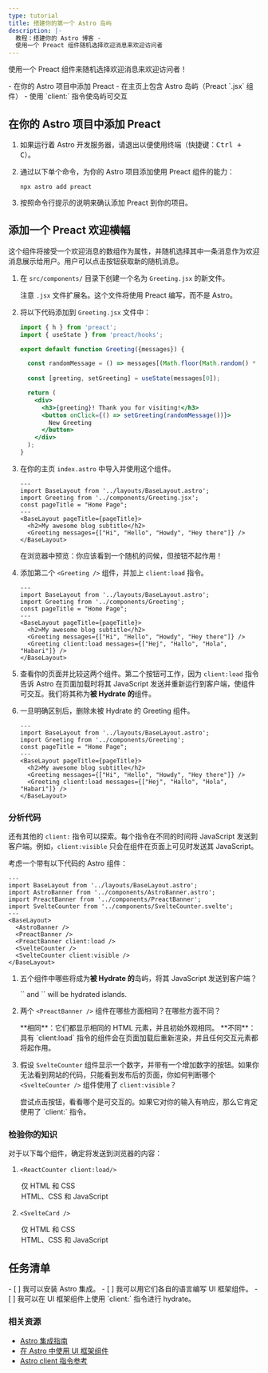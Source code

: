 ```yaml
---
type: tutorial
title: 搭建你的第一个 Astro 岛屿
description: |-
  教程：搭建你的 Astro 博客 -
  使用一个 Preact 组件随机选择欢迎消息来欢迎访问者
---
```


使用一个 Preact 组件来随机选择欢迎消息来欢迎访问者！

<PreCheck>
  - 在你的 Astro 项目中添加 Preact
  - 在主页上包含 Astro 岛屿（Preact `.jsx` 组件）
  - 使用 `client:` 指令使岛屿可交互
</PreCheck>

## 在你的 Astro 项目中添加 Preact

1. 如果运行着 Astro 开发服务器，请退出以便使用终端（快捷键：<kbd>Ctrl + C</kbd>）。

2. 通过以下单个命令，为你的 Astro 项目添加使用 Preact 组件的能力：

    ```shell
    npx astro add preact
    ```

2. 按照命令行提示的说明来确认添加 Preact 到你的项目。

## 添加一个 Preact 欢迎横幅

这个组件将接受一个欢迎消息的数组作为属性，并随机选择其中一条消息作为欢迎消息展示给用户。用户可以点击按钮获取新的随机消息。

1. 在 `src/components/` 目录下创建一个名为 `Greeting.jsx` 的新文件。

    注意 `.jsx` 文件扩展名。这个文件将使用 Preact 编写，而不是 Astro。

2. 将以下代码添加到 `Greeting.jsx` 文件中：

    ```jsx title="src/components/Greeting.jsx"
    import { h } from 'preact';
    import { useState } from 'preact/hooks';

    export default function Greeting({messages}) {

      const randomMessage = () => messages[(Math.floor(Math.random() * messages.length))];
      
      const [greeting, setGreeting] = useState(messages[0]);

      return (
        <div> 
          <h3>{greeting}! Thank you for visiting!</h3>
          <button onClick={() => setGreeting(randomMessage())}>
            New Greeting
          </button>
        </div>
      );
    }
    ```

3. 在你的主页 `index.astro` 中导入并使用这个组件。

    ```astro title="src/pages/index.astro" ins={3,8}
    ---
    import BaseLayout from '../layouts/BaseLayout.astro';
    import Greeting from '../components/Greeting.jsx';
    const pageTitle = "Home Page";
    ---
    <BaseLayout pageTitle={pageTitle}>
      <h2>My awesome blog subtitle</h2>
      <Greeting messages={["Hi", "Hello", "Howdy", "Hey there"]} />
    </BaseLayout>
    ```

    在浏览器中预览：你应该看到一个随机的问候，但按钮不起作用！

4. 添加第二个 `<Greeting />` 组件，并加上 `client:load` 指令。

    ```astro title="src/pages/index.astro" ins={9} "client:load"
    ---
    import BaseLayout from '../layouts/BaseLayout.astro';
    import Greeting from '../components/Greeting';
    const pageTitle = "Home Page";
    ---
    <BaseLayout pageTitle={pageTitle}>
      <h2>My awesome blog subtitle</h2>
      <Greeting messages={["Hi", "Hello", "Howdy", "Hey there"]} />
      <Greeting client:load messages={["Hej", "Hallo", "Hola", "Habari"]} />
    </BaseLayout>
    ```

  5. 查看你的页面并比较这两个组件。第二个按钮可工作，因为 `client:load` 指令告诉 Astro 在页面加载时将其 JavaScript 发送并重新运行到客户端，使组件可交互。我们将其称为**被 Hydrate 的**组件。
  
  6. 一旦明确区别后，删除未被 Hydrate 的 Greeting 组件。

      ```astro title="src/pages/index.astro" del={8} "client:load"
      ---
      import BaseLayout from '../layouts/BaseLayout.astro';
      import Greeting from '../components/Greeting';
      const pageTitle = "Home Page";
      ---
      <BaseLayout pageTitle={pageTitle}>
        <h2>My awesome blog subtitle</h2>
        <Greeting messages={["Hi", "Hello", "Howdy", "Hey there"]} />
        <Greeting client:load messages={["Hej", "Hallo", "Hola", "Habari"]} />
      </BaseLayout>
      ```

<Box icon="question-mark">

### 分析代码

还有其他的 `client:` 指令可以探索。每个指令在不同的时间将 JavaScript 发送到客户端。例如，`client:visible` 只会在组件在页面上可见时发送其 JavaScript。

考虑一个带有以下代码的 Astro 组件：

```astro
---
import BaseLayout from '../layouts/BaseLayout.astro';
import AstroBanner from '../components/AstroBanner.astro';
import PreactBanner from '../components/PreactBanner';
import SvelteCounter from '../components/SvelteCounter.svelte';
---
<BaseLayout>
  <AstroBanner />
  <PreactBanner />
  <PreactBanner client:load />
  <SvelteCounter />
  <SvelteCounter client:visible />
</BaseLayout>
```

1. 五个组件中哪些将成为**被 Hydrate 的**岛屿，将其 JavaScript 发送到客户端？

    <p>
      <Spoiler>`<PreactBanner client:load />` and `<SvelteCounter client:visible />` will be hydrated islands.</Spoiler>
    </p>

2. 两个 `<PreactBanner />` 组件在哪些方面相同？在哪些方面不同？ 

    <p>
      <Spoiler>**相同**：它们都显示相同的 HTML 元素，并且初始外观相同。 **不同**：具有 `client:load` 指令的组件会在页面加载后重新渲染，并且任何交互元素都将起作用。</Spoiler>
    </p>

3. 假设 `SvelteCounter` 组件显示一个数字，并带有一个增加数字的按钮。如果你无法看到网站的代码，只能看到发布后的页面，你如何判断哪个 `<SvelteCounter />` 组件使用了 `client:visible`？

    <p>
      <Spoiler>尝试点击按钮，看看哪个是可交互的。如果它对你的输入有响应，那么它肯定使用了 `client:` 指令。</Spoiler>
    </p>
</Box>

<Box icon="question-mark">

### 检验你的知识

对于以下每个组件，确定将发送到浏览器的内容：

1. `<ReactCounter client:load/>`

    <MultipleChoice>
      <Option>
        仅 HTML 和 CSS
      </Option>
      <Option isCorrect>
        HTML、CSS 和 JavaScript
      </Option>
    </MultipleChoice>

2. `<SvelteCard />`

    <MultipleChoice>
      <Option  isCorrect>
        仅 HTML 和 CSS
      </Option>
      <Option>
        HTML、CSS 和 JavaScript
      </Option>
    </MultipleChoice>
</Box>

<Box icon="check-list">

## 任务清单

<Checklist>
- [ ] 我可以安装 Astro 集成。
- [ ] 我可以用它们各自的语言编写 UI 框架组件。
- [ ] 我可以在 UI 框架组件上使用 `client:` 指令进行 hydrate。
</Checklist>
</Box>

### 相关资源

- [Astro 集成指南](/zh-cn/guides/integrations-guide/)
- [在 Astro 中使用 UI 框架组件](/zh-cn/core-concepts/framework-components/#使用框架组件)
- [Astro client 指令参考](/zh-cn/reference/directives-reference/#客户端指令)
